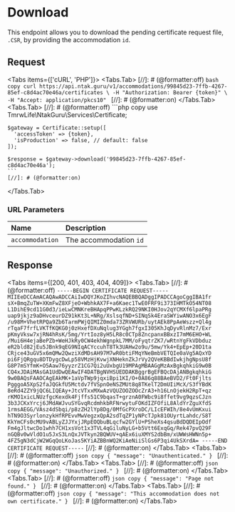 
# Download

This endpoint allows you to download the pending certificate request file, `.CSR`, by providing the accommodation `id`.

## Request

<Protocol method="GET" path="/v1/accommodations/{accommodation}/certificates" />

<Tabs items={['cURL', 'PHP']}>
  <Tabs.Tab>
    [//]: # (@formatter:off)
    ```bash copy
    curl https://api.ntak.guru/v1/accommodations/99845d23-7ffb-4267-85ef-c8d4ac70e46a/certificates \
      -H "Authorization: Bearer {token}" \
      -H "Accept: application/pkcs10"
    ```
    [//]: # (@formatter:on)
  </Tabs.Tab>
  <Tabs.Tab>
    [//]: # (@formatter:off)
    ```php copy
    use TmrwLife\NtakGuru\Services\Certificate;

    $gateway = Certificate::setup([
      'accessToken' => {token},
      'isProduction' => false, // default: false
    ]);

    $response = $gateway->download('99845d23-7ffb-4267-85ef-c8d4ac70e46a');
    ```
    [//]: # (@formatter:on)
  </Tabs.Tab>
</Tabs>

### URL Parameters

| Name            | Description            |
|:----------------|:-----------------------|
| `accommodation` | The accommodation `id` |

## Response

<Tabs items={[200, 401, 403, 404, 409]}>
  <Tabs.Tab>
    [//]: # (@formatter:off)
    ```
    -----BEGIN CERTIFICATE REQUEST-----
    MIIEeDCCAmACAQAwADCCAiIwDQYJKoZIhvcNAQEBBQADggIPADCCAgoCggIBA1fr
    sX+BmqZuTW+XKmFwZ8XFjeO+WbhkAX7F+a6Kaec1TwE0FRF9i373IHMTkO54NT08
    L1DihE9cd11G0d3/ieLwCMNKreBHApqPPwKLzkRQ29NKI0HJov2qYCMXf6lpaPRg
    uap9jkjz9aDHvceurDZ91kKt3L+NRg/XslsqfND+SINqSk4EraSWYiwANO3x6EgF
    /u98M+VhetRPQa9Zb6TarmPWjQIMIZ0mda73ZRVWURb/uytAEk8PpAeWszz+Ql4g
    rTqaF7frfLVKTfKQKG0j0zHxefDXuNqlug3YGgh7fgxI305KhJqDyvRlnMz7/Exr
    pKmyVksw7xjRN4hRsK/5mg/YrtIoz8yH5LR8c0CTp8ZncpanxBBxzI7mM6EHO+WL
    /Mui6H4ejaBePZb+WeHJkRy0CW4ekhWgnpkL7MM/oFyqtrZK7/wRtnYgFkVDbduz
    eR2bld82jEu5JBnk9qEG9NIqACYccuhT8Tk3UAHw2o9u/5mw/Yk4+EpEp+20D1ta
    CRjce43uGV5x6mQMw2QwziXdMDsAH97M7wR0btiFMqYNeBmbVETQIe0aVg5AQxYD
    pi6FjQRgqu8DTDygcDwLp58VMzHjKvwjXNHeknZkJrVy2QVeKBBdIwkjhgNpsU8f
    G8P7mSYfmK+O5Aaw76yyzrZ1CG7Qi2uUxbgU19MPAgMBAAGgMzAxBgkqhkiG9w0B
    CQ4xJDAiMAsGA1UdDwQEAwIF4DATBgNVHSUEDDAKBggrBgEFBQcDAjANBgkqhkiG
    9w0BAQsFAAOCAgEAkMK+1aVpTWp9jqxiBpi1KI/O+0A86q88BAeBVD2/Ft0Fjlts
    PgggoA5XpS2faJQGkfU5Mctdv7fVSpnOeNSZMUt8q8TKelT2DmUIiMcX/S3fYBdK
    8eRd4ZZY9jQC6LIQEAy+JtcVTxxMXwAzVQUZOOZOOcZrA3+h16LnOjekH2RpT+qz
    rKMO1xicLNUzfgcKexdk4Fjffs51C9bqasT+grznA0FWbc9i8ffet9vg9qzsCJzn
    3b3JCKxYrcj6JMdAWJvuSYGvqRcdmhkbRFNrwytuFOKdIZFOfiL8AldYrZguXfdS
    1rmsAEGG/VAsz4dSbqi/p8zZH2lYp8Dg/0MfGcPXroDC/LIcEFWIh/8e4vUmKxui
    hTN9O3SyrlonzykHfRPEvvMwVegzxQpA2sdTqZP1yNPcTJpk81OUyrtLahdc/S8T
    KkYmCFs0cMU9vABLyZJJYxjJRpEOQbuBLqcfw2GYlU+PSheXs4qsuBdDQDEIpOdf
    Fm4gJltwcDo1whh7CH1xsVot1x3TVL4qGiluNyLG+b5Vtt6ExqGq/Rek47pvQ29F
    nGQBv0wVldO1u5JxS3LnQxJVTkyn2BQWUV+qAEx6iuXMYS2dbBm/xUWWsHWNn5p+
    4FZ5gN3dCjW2WGqQoLKoJas5KYiAZBBnWQ2KiAeNiiSlGs6P3qi4UkSXrdA=
    -----END CERTIFICATE REQUEST-----
    ```
    [//]: # (@formatter:on)
  </Tabs.Tab>
  <Tabs.Tab>
    [//]: # (@formatter:off)
    ```json copy
    {
      "message": "Unauthenticated."
    }
    ```
    [//]: # (@formatter:on)
  </Tabs.Tab>
  <Tabs.Tab>
    [//]: # (@formatter:off)
    ```json copy
    {
      "message": "Unauthorized."
    }
    ```
    [//]: # (@formatter:on)
  </Tabs.Tab>
  <Tabs.Tab>
    [//]: # (@formatter:off)
    ```json copy
    {
      "message": "Page not found."
    }
    ```
    [//]: # (@formatter:on)
  </Tabs.Tab>
  <Tabs.Tab>
    [//]: # (@formatter:off)
    ```json copy
    {
      "message": "This accommodation does not own certificate."
    }
    ```
    [//]: # (@formatter:on)
  </Tabs.Tab>
</Tabs>
